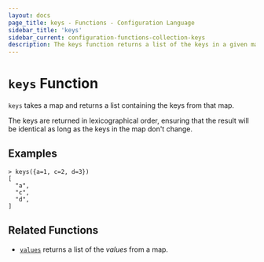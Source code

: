 ```yaml
---
layout: docs
page_title: keys - Functions - Configuration Language
sidebar_title: 'keys'
sidebar_current: configuration-functions-collection-keys
description: The keys function returns a list of the keys in a given map.
---
```


# `keys` Function

`keys` takes a map and returns a list containing the keys from that map.

The keys are returned in lexicographical order, ensuring that the result will
be identical as long as the keys in the map don't change.

## Examples

```shell
> keys({a=1, c=2, d=3})
[
  "a",
  "c",
  "d",
]
```

## Related Functions

- [`values`](./values) returns a list of the _values_ from a map.
